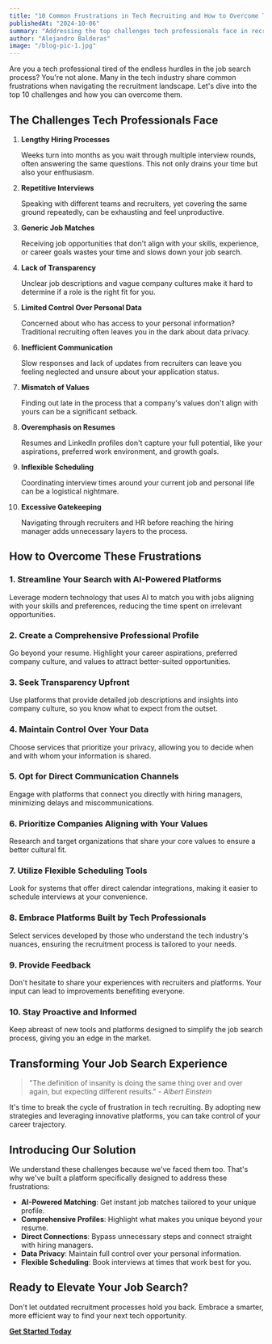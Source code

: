 ```yaml
---
title: "10 Common Frustrations in Tech Recruiting and How to Overcome Them"
publishedAt: "2024-10-06"
summary: "Addressing the top challenges tech professionals face in recruitment and how to navigate them effectively."
author: "Alejandro Balderas"
image: "/blog-pic-1.jpg"
---
```


Are you a tech professional tired of the endless hurdles in the job search process? You're not alone. Many in the tech industry share common frustrations when navigating the recruitment landscape. Let's dive into the top 10 challenges and how you can overcome them.

## The Challenges Tech Professionals Face

1. **Lengthy Hiring Processes**

   Weeks turn into months as you wait through multiple interview rounds, often answering the same questions. This not only drains your time but also your enthusiasm.

2. **Repetitive Interviews**

   Speaking with different teams and recruiters, yet covering the same ground repeatedly, can be exhausting and feel unproductive.

3. **Generic Job Matches**

   Receiving job opportunities that don't align with your skills, experience, or career goals wastes your time and slows down your job search.

4. **Lack of Transparency**

   Unclear job descriptions and vague company cultures make it hard to determine if a role is the right fit for you.

5. **Limited Control Over Personal Data**

   Concerned about who has access to your personal information? Traditional recruiting often leaves you in the dark about data privacy.

6. **Inefficient Communication**

   Slow responses and lack of updates from recruiters can leave you feeling neglected and unsure about your application status.

7. **Mismatch of Values**

   Finding out late in the process that a company's values don't align with yours can be a significant setback.

8. **Overemphasis on Resumes**

   Resumes and LinkedIn profiles don't capture your full potential, like your aspirations, preferred work environment, and growth goals.

9. **Inflexible Scheduling**

   Coordinating interview times around your current job and personal life can be a logistical nightmare.

10. **Excessive Gatekeeping**

    Navigating through recruiters and HR before reaching the hiring manager adds unnecessary layers to the process.

## How to Overcome These Frustrations

### 1. Streamline Your Search with AI-Powered Platforms

Leverage modern technology that uses AI to match you with jobs aligning with your skills and preferences, reducing the time spent on irrelevant opportunities.

### 2. Create a Comprehensive Professional Profile

Go beyond your resume. Highlight your career aspirations, preferred company culture, and values to attract better-suited opportunities.

### 3. Seek Transparency Upfront

Use platforms that provide detailed job descriptions and insights into company culture, so you know what to expect from the outset.

### 4. Maintain Control Over Your Data

Choose services that prioritize your privacy, allowing you to decide when and with whom your information is shared.

### 5. Opt for Direct Communication Channels

Engage with platforms that connect you directly with hiring managers, minimizing delays and miscommunications.

### 6. Prioritize Companies Aligning with Your Values

Research and target organizations that share your core values to ensure a better cultural fit.

### 7. Utilize Flexible Scheduling Tools

Look for systems that offer direct calendar integrations, making it easier to schedule interviews at your convenience.

### 8. Embrace Platforms Built by Tech Professionals

Select services developed by those who understand the tech industry's nuances, ensuring the recruitment process is tailored to your needs.

### 9. Provide Feedback

Don't hesitate to share your experiences with recruiters and platforms. Your input can lead to improvements benefiting everyone.

### 10. Stay Proactive and Informed

Keep abreast of new tools and platforms designed to simplify the job search process, giving you an edge in the market.

## Transforming Your Job Search Experience

> "The definition of insanity is doing the same thing over and over again, but expecting different results." - *Albert Einstein*

It's time to break the cycle of frustration in tech recruiting. By adopting new strategies and leveraging innovative platforms, you can take control of your career trajectory.

## Introducing Our Solution

We understand these challenges because we've faced them too. That's why we've built a platform specifically designed to address these frustrations:

- **AI-Powered Matching**: Get instant job matches tailored to your unique profile.
- **Comprehensive Profiles**: Highlight what makes you unique beyond your resume.
- **Direct Connections**: Bypass unnecessary steps and connect straight with hiring managers.
- **Data Privacy**: Maintain full control over your personal information.
- **Flexible Scheduling**: Book interviews at times that work best for you.

## Ready to Elevate Your Job Search?

Don't let outdated recruitment processes hold you back. Embrace a smarter, more efficient way to find your next tech opportunity.

**[Get Started Today](/sign-up)**